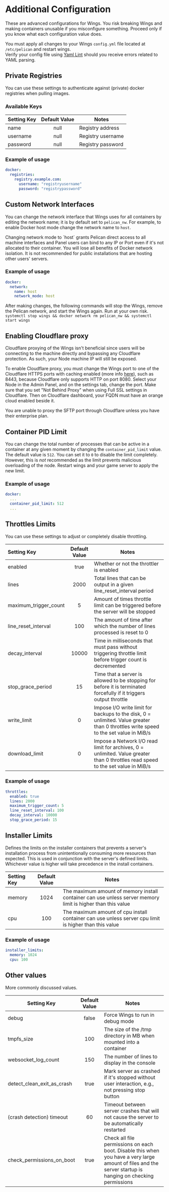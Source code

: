 
# Additional Configuration

<Admonition type="danger">
These are advanced configurations for Wings. You risk breaking Wings and making containers unusable if
you misconfigure something. Proceed only if you know what each configuration value does.
</Admonition>

You must apply all changes to your Wings `config.yml` file located at `/etc/pelican` and restart wings.  
Verify your config file using [Yaml Lint](http://www.yamllint.com/) should you receive errors related to YAML parsing.

## Private Registries

You can use these settings to authenticate against (private) docker registries when pulling images.

### Available Keys

| Setting Key | Default Value | Notes             |
| ----------- | :-----------: | ----------------- |
| name        |     null      | Registry address  |
| username    |     null      | Registry username |
| password    |     null      | Registry password |

### Example of usage

```yml
docker:
  registries:
    registry.example.com:
      username: "registryusername"
      password: "registrypassword"
```

## Custom Network Interfaces

You can change the network interface that Wings uses for all containers by editing the network name; it is by default set to `pelican_nw`. For example, to enable Docker host mode change the network name to `host`.

<Admonition type="warning">
  Changing network mode to `host` grants Pelican direct access to all machine interfaces and Panel users can bind to any IP or Port even if it's not allocated to their container. You will lose all benefits of Docker network isolation. It is not recommended for public installations that are hosting other users' servers.
</Admonition>

### Example of usage

```yml
docker:
  network:
    name: host
    network_mode: host
```

After making changes, the following commands will stop the Wings, remove the Pelican network, and start the Wings again. Run at your own risk.
`systemctl stop wings && docker network rm pelican_nw && systemctl start wings`

## Enabling Cloudflare proxy

Cloudflare proxying of the Wings isn't beneficial since users will be connecting to the machine directly and bypassing any Cloudflare protection. As such, your Node machine IP will still be exposed.

To enable Cloudflare proxy, you must change the Wings port to one of the Cloudflare HTTPS ports with caching enabled (more info [here](https://developers.cloudflare.com/fundamentals/get-started/reference/network-ports/)), such as 8443, because Cloudflare only supports HTTP on port 8080. Select your Node in the Admin Panel, and on the settings tab, change the port. Make sure that you set "Not Behind Proxy" when using Full SSL settings in Cloudflare. Then on Cloudflare dashboard, your FQDN must have an orange cloud enabled beside it.

You are unable to proxy the SFTP port through Cloudflare unless you have their enterprise plan.

## Container PID Limit

You can change the total number of processes that can be active in a container at any given moment by changing the `container_pid_limit` value. The default value is `512`.
You can set it to `0` to disable the limit completely. However, this is _not_ recommended as the limit prevents malicious overloading of the node.
Restart wings and your game server to apply the new limit.

### Example of usage

```yml
docker:
  ...
  container_pid_limit: 512
  ...
```

## Throttles Limits

You can use these settings to adjust or completely disable throttling.

| Setting Key           | Default Value | Notes                                                                                                                               |
| :-------------------- | :-----------: | ----------------------------------------------------------------------------------------------------------------------------------- |
| enabled               |     true      | Whether or not the throttler is enabled                                                                                             |
| lines                 |     2000      | Total lines that can be output in a given line_reset_interval period                                                                |
| maximum_trigger_count |       5       | Amount of times throttle limit can be triggered before the server will be stopped                                                   |
| line_reset_interval   |      100      | The amount of time after which the number of lines processed is reset to 0                                                          |
| decay_interval        |     10000     | Time in milliseconds that must pass without triggering throttle limit before trigger count is decremented                           |
| stop_grace_period     |      15       | Time that a server is allowed to be stopping for before it is terminated forcefully if it triggers output throttle                  |
| write_limit           |       0       | Impose I/O write limit for backups to the disk, 0 = unlimited. Value greater than 0 throttles write speed to the set value in MiB/s |
| download_limit        |       0       | Impose a Network I/O read limit for archives, 0 = unlimited. Value greater than 0 throttles read speed to the set value in MiB/s    |

### Example of usage

```yml
throttles:
  enabled: true
  lines: 2000
  maximum_trigger_count: 5
  line_reset_interval: 100
  decay_interval: 10000
  stop_grace_period: 15
```

## Installer Limits

Defines the limits on the installer containers that prevents a server's installation process from unintentionally consuming more resources than expected. This is used in conjunction with the server's defined limits. Whichever value is higher will take precedence in the install containers.

| Setting Key | Default Value | Notes                                                                                                       |
| :---------- | :-----------: | ----------------------------------------------------------------------------------------------------------- |
| memory      |     1024      | The maximum amount of memory install container can use unless server memory limit is higher than this value |
| cpu         |      100      | The maximum amount of cpu install container can use unless server cpu limit is higher than this value       |

### Example of usage

```yml
installer_limits:
  memory: 1024
  cpu: 100
```

## Other values

More commonly discussed values.

| Setting Key                | Default Value | Notes                                                                                                                                                      |
| -------------------------- | :-----------: | ---------------------------------------------------------------------------------------------------------------------------------------------------------- |
| debug                      |     false     | Force Wings to run in debug mode                                                                                                                           |
| tmpfs_size                 |      100      | The size of the /tmp directory in MB when mounted into a container                                                                                         |
| websocket_log_count        |      150      | The number of lines to display in the console                                                                                                              |
| detect_clean_exit_as_crash |     true      | Mark server as crashed if it's stopped without user interaction, e.g., not pressing stop button                                                            |
| (crash detection) timeout  |      60       | Timeout between server crashes that will not cause the server to be automatically restarted                                                                |
| check_permissions_on_boot  |     true      | Check all file permissions on each boot. Disable this when you have a very large amount of files and the server startup is hanging on checking permissions |

